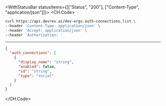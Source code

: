

<WithStatusBar statusItems={[["Status", "200"], ["Content-Type", "application/json"]]}>
  <CH.Code>
  ```bash Example Request
  curl https://api.devrev.ai/dev-orgs.auth-connections.list \
--header 'Content-Type: application/json' \
--header 'Accept: application/json' \
--header 'Authorization: '
  ```
  ---

  ```json Example Response
  {
    "auth_connections": [
      {
        "display_name": "string",
        "enabled": false,
        "id": "string",
        "type": "social"
      }
    ]
  }
  ```
  </CH.Code>
</WithStatusBar>

